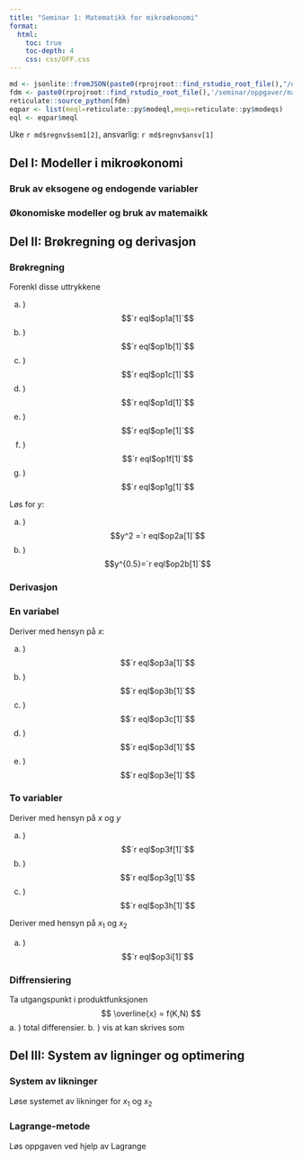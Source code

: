 ```yaml
---
title: "Seminar 1: Matematikk for mikroøkonomi"
format:
  html:
    toc: true
    toc-depth: 4
    css: css/OFF.css
---
```


```r
md <- jsonlite::fromJSON(paste0(rprojroot::find_rstudio_root_file(),"/data-raw/metadata.json"))
fdm <- paste0(rprojroot::find_rstudio_root_file(),'/seminar/oppgaver/mate.py')
reticulate::source_python(fdm)
eqpar <- list(meql=reticulate::py$modeql,meqs=reticulate::py$modeqs)
eql <- eqpar$meql
```


Uke `r md$regnv$sem1[2]`, ansvarlig: `r md$regnv$ansv[1]`

::: {.content-visible when-profile="internal"}
## Del I: Modeller i mikroøkonomi
### Bruk av eksogene og endogende variabler
### Økonomiske modeller og bruk av matemaikk
## Del II: Brøkregning og derivasjon
### Brøkregning
Forenkl disse uttrykkene

a. ) $$`r eql$op1a[1]`$$
a. ) $$`r eql$op1b[1]`$$
a. ) $$`r eql$op1c[1]`$$
a. ) $$`r eql$op1d[1]`$$
a. ) $$`r eql$op1e[1]`$$
a. ) $$`r eql$op1f[1]`$$
a. ) $$`r eql$op1g[1]`$$

Løs for $y$:

a. ) $$y^2 =`r eql$op2a[1]`$$
a. ) $$y^{0.5}=`r eql$op2b[1]`$$


### Derivasjon
### En variabel
Deriver med hensyn på $x$:

a. ) $$`r eql$op3a[1]`$$
a. ) $$`r eql$op3b[1]`$$
a. ) $$`r eql$op3c[1]`$$
a. ) $$`r eql$op3d[1]`$$
a. ) $$`r eql$op3e[1]`$$

### To variabler
Deriver med hensyn på $x$ og $y$

a. ) $$`r eql$op3f[1]`$$
a. ) $$`r eql$op3g[1]`$$
a. ) $$`r eql$op3h[1]`$$

Deriver med hensyn på $x_1$ og $x_2$

a. ) $$`r eql$op3i[1]`$$

### Diffrensiering
Ta utgangspunkt i produktfunksjonen 
$$
\overline{x} = f(K,N)
$$
a. ) total differensier.
b. ) vis at kan skrives som

## Del III: System av ligninger og optimering

### System av likninger
Løse systemet av likninger for $x_1$ og $x_2$
\begin{eqnarray*}
MSB=\frac{x_2}{x_1} = 2  \\
10x_{1}+5x_{2}=40
\end{eqnarray*}

### Lagrange-metode
Løs oppgaven ved hjelp av Lagrange


:::

